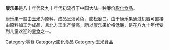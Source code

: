 '''康乐果'''是八十年代及九十年代初流行于中国大陆一种廉价[[膨化食品|膨化食品]]。

康乐果一般由[[玉米|玉米]]为原料，成品呈淡黄色，膨松脆口。由于康乐果通过机器可直接由原料加工为成品，且北方玉米产量高，所以康乐果价格低廉，是在八九十年代受到儿童欢迎的[[零食|零食]]之一。

[[Category:零食|Category:零食]]
[[Category:膨化食品|Category:膨化食品]]
[[Category:玉米食品|Category:玉米食品]]